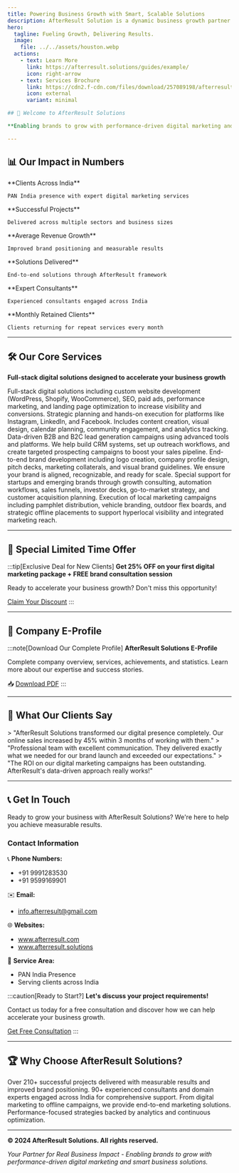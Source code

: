 ```yaml
---
title: Powering Business Growth with Smart, Scalable Solutions
description: AfterResult Solution is a dynamic business growth partner specializing in lead generation, digital marketing, and brand development. We help businesses—big or small—connect with their target audience through strategic online and offline marketing solutions designed to deliver measurable results. Our expertise spans from social media management and SEO to targeted campaigns that boost visibility, engagement, and conversions. At AfterResult Solution, we are committed to driving real impact for our clients by transforming prospects into loyal customers, helping brands grow sustainably in a competitive market.
hero:
  tagline: Fueling Growth, Delivering Results.
  image:
    file: ../../assets/houston.webp
  actions:
    - text: Learn More
      link: https://afterresult.solutions/guides/example/
      icon: right-arrow
    - text: Services Brochure
      link: https://cdn2.f-cdn.com/files/download/257089198/afterresult.pdf
      icon: external
      variant: minimal

## 🚀 Welcome to AfterResult Solutions

**Enabling brands to grow with performance-driven digital marketing and smart business solutions.**

---
```


## 📊 Our Impact in Numbers

<CardGrid stagger>
  <Card title="100+" icon="star">
    **Clients Across India**
    
    PAN India presence with expert digital marketing services
  </Card>
  
  <Card title="210+" icon="rocket">
    **Successful Projects**
    
    Delivered across multiple sectors and business sizes
  </Card>
  
  <Card title="30%↑" icon="up-caret">
    **Average Revenue Growth**
    
    Improved brand positioning and measurable results
  </Card>
  
  <Card title="550+" icon="puzzle">
    **Solutions Delivered**
    
    End-to-end solutions through AfterResult framework
  </Card>
  
  <Card title="90+" icon="user">
    **Expert Consultants**
    
    Experienced consultants engaged across India
  </Card>
  
  <Card title="68+" icon="heart">
    **Monthly Retained Clients**
    
    Clients returning for repeat services every month
  </Card>
</CardGrid>

---

## 🛠️ Our Core Services

**Full-stack digital solutions designed to accelerate your business growth**

<CardGrid stagger>
  <Card title="Digital Marketing & Web Development" icon="laptop">
    Full-stack digital solutions including custom website development (WordPress, Shopify, WooCommerce), SEO, paid ads, performance marketing, and landing page optimization to increase visibility and conversions.
  </Card>

  <Card title="Social Media Strategy & Management" icon="twitter">
    Strategic planning and hands-on execution for platforms like Instagram, LinkedIn, and Facebook. Includes content creation, visual design, calendar planning, community engagement, and analytics tracking.
  </Card>

  <Card title="Lead Generation & Business Prospecting" icon="magnifier">
    Data-driven B2B and B2C lead generation campaigns using advanced tools and platforms. We help build CRM systems, set up outreach workflows, and create targeted prospecting campaigns to boost your sales pipeline.
  </Card>

  <Card title="Branding, Identity & Design" icon="paintbrush">
    End-to-end brand development including logo creation, company profile design, pitch decks, marketing collaterals, and visual brand guidelines. We ensure your brand is aligned, recognizable, and ready for scale.
  </Card>

  <Card title="Startup Growth & Business Development" icon="rocket">
    Special support for startups and emerging brands through growth consulting, automation workflows, sales funnels, investor decks, go-to-market strategy, and customer acquisition planning.
  </Card>

  <Card title="Offline Marketing & Local Visibility" icon="map">
    Execution of local marketing campaigns including pamphlet distribution, vehicle branding, outdoor flex boards, and strategic offline placements to support hyperlocal visibility and integrated marketing reach.
  </Card>
</CardGrid>

---

## 🎯 Special Limited Time Offer

:::tip[Exclusive Deal for New Clients]
**Get 25% OFF on your first digital marketing package + FREE brand consultation session**

Ready to accelerate your business growth? Don't miss this opportunity!

[Claim Your Discount](/contact/)
:::

---

## 📄 Company E-Profile

:::note[Download Our Complete Profile]
**AfterResult Solutions E-Profile**

Complete company overview, services, achievements, and statistics. Learn more about our expertise and success stories.

📥 [Download PDF](/cdn2.f-cdn.com/files/download/257089198/afterresult.pdf)
:::

---

## 💬 What Our Clients Say

<CardGrid stagger>
  <Card title="Tech Startup CEO" icon="star">
    > "AfterResult Solutions transformed our digital presence completely. Our online sales increased by 45% within 3 months of working with them."
  </Card>
  
  <Card title="E-commerce Brand Owner" icon="star">
    > "Professional team with excellent communication. They delivered exactly what we needed for our brand launch and exceeded our expectations."
  </Card>
  
  <Card title="SME Business Owner" icon="star">
    > "The ROI on our digital marketing campaigns has been outstanding. AfterResult's data-driven approach really works!"
  </Card>
</CardGrid>

---

## 📞 Get In Touch

Ready to grow your business with AfterResult Solutions? We're here to help you achieve measurable results.

### Contact Information

📞 **Phone Numbers:**
- +91 9991283530
- +91 9599169901

✉️ **Email:**
- info.afterresult@gmail.com

🌐 **Websites:**
- www.afterresult.com
- www.afterresult.solutions

📍 **Service Area:**
- PAN India Presence
- Serving clients across India

:::caution[Ready to Start?]
**Let's discuss your project requirements!**

Contact us today for a free consultation and discover how we can help accelerate your business growth.

[Get Free Consultation](/contact/)
:::

---

## 🏆 Why Choose AfterResult Solutions?

<CardGrid>
  <Card title="Proven Track Record" icon="trophy">
    Over 210+ successful projects delivered with measurable results and improved brand positioning.
  </Card>
  
  <Card title="Expert Team" icon="user">
    90+ experienced consultants and domain experts engaged across India for comprehensive support.
  </Card>
  
  <Card title="Full-Service Agency" icon="puzzle">
    From digital marketing to offline campaigns, we provide end-to-end marketing solutions.
  </Card>
  
  <Card title="Data-Driven Approach" icon="chart">
    Performance-focused strategies backed by analytics and continuous optimization.
  </Card>
</CardGrid>

---

**© 2024 AfterResult Solutions. All rights reserved.**

*Your Partner for Real Business Impact - Enabling brands to grow with performance-driven digital marketing and smart business solutions.*
